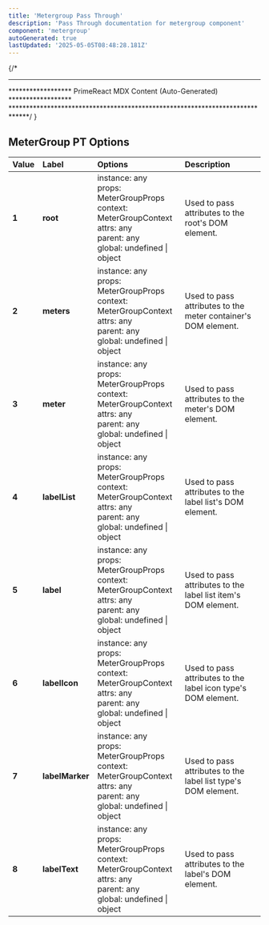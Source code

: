 ```yaml
---
title: 'Metergroup Pass Through'
description: 'Pass Through documentation for metergroup component'
component: 'metergroup'
autoGenerated: true
lastUpdated: '2025-05-05T08:48:28.181Z'
---
```


{/* 
****************************************************************************
****************** PrimeReact MDX Content (Auto-Generated) ******************
*****************************************************************************/
}

## MeterGroup PT Options

| Value | Label | Options | Description |
|:------|:------|:--------|:------------|
| **1** | **root** | instance: any<br/>props: MeterGroupProps<br/>context: MeterGroupContext<br/>attrs: any<br/>parent: any<br/>global: undefined &#124; object | Used to pass attributes to the root's DOM element. |
| **2** | **meters** | instance: any<br/>props: MeterGroupProps<br/>context: MeterGroupContext<br/>attrs: any<br/>parent: any<br/>global: undefined &#124; object | Used to pass attributes to the meter container's DOM element. |
| **3** | **meter** | instance: any<br/>props: MeterGroupProps<br/>context: MeterGroupContext<br/>attrs: any<br/>parent: any<br/>global: undefined &#124; object | Used to pass attributes to the meter's DOM element. |
| **4** | **labelList** | instance: any<br/>props: MeterGroupProps<br/>context: MeterGroupContext<br/>attrs: any<br/>parent: any<br/>global: undefined &#124; object | Used to pass attributes to the label list's DOM element. |
| **5** | **label** | instance: any<br/>props: MeterGroupProps<br/>context: MeterGroupContext<br/>attrs: any<br/>parent: any<br/>global: undefined &#124; object | Used to pass attributes to the label list item's DOM element. |
| **6** | **labelIcon** | instance: any<br/>props: MeterGroupProps<br/>context: MeterGroupContext<br/>attrs: any<br/>parent: any<br/>global: undefined &#124; object | Used to pass attributes to the label icon type's DOM element. |
| **7** | **labelMarker** | instance: any<br/>props: MeterGroupProps<br/>context: MeterGroupContext<br/>attrs: any<br/>parent: any<br/>global: undefined &#124; object | Used to pass attributes to the label list type's DOM element. |
| **8** | **labelText** | instance: any<br/>props: MeterGroupProps<br/>context: MeterGroupContext<br/>attrs: any<br/>parent: any<br/>global: undefined &#124; object | Used to pass attributes to the label's DOM element. |

